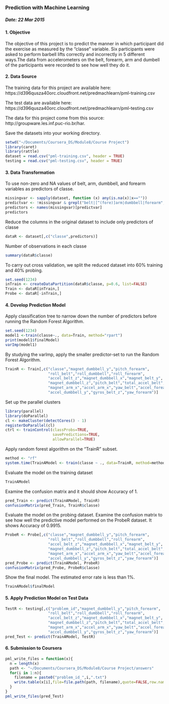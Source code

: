 
### Prediction with Machine Learning  

##### Date: 22 Mar 2015

#### 1. Objective
The objective of this project is to predict the manner in which participant did the exercise as measured by the "classe" variable. Six participants were asked to perform barbell lifts correctly and incorrectly in 5 different ways.The data from accelerometers on the belt, forearm, arm and dumbell of the participants were recorded to see how well they do it.

#### 2. Data Source
The training data for this project are available here: 
https://d396qusza40orc.cloudfront.net/predmachlearn/pml-training.csv

The test data are available here: 
https://d396qusza40orc.cloudfront.net/predmachlearn/pml-testing.csv

The data for this project come from this source: 
http://groupware.les.inf.puc-rio.br/har.

Save the datasets into your working directory.

```r
setwd("~/Documents/Coursera_DS/Module8/Course Project")
library(caret)
library(rattle)
dataset = read.csv("pml-training.csv", header = TRUE)
testing = read.csv("pml-testing.csv", header = TRUE)
```

#### 3. Data Transformation
To use non-zero and NA values of belt, arm, dumbbell, and forearm variables as predictors of classe.

```r
missingvar <- sapply(dataset, function (x) any(is.na(x)|x==""))
predictvar <- !missingvar & grepl("belt|[^(fore)]arm|dumbbell|forearm", names(missingvar))
predictors <- names(missingvar)[predictvar]
predictors
```

Reduce the columns in the original dataset to include only predictors of classe
```r
dataR <- dataset[,c("classe",predictors)]
```

Number of observations in each classe
```r
summary(dataR$classe)
```

To carry out cross validation, we split the reduced dataset into 60% training and 40% probing.
```r
set.seed(1234)
inTrain <- createDataPartition(dataR$classe, p=0.6, list=FALSE)
Train <- dataR[inTrain,]
Probe <- dataR[-inTrain,]
```

#### 4. Develop Prediction Model
Apply classification tree to narrow down the number of predictors before running the Random Forest Algorithm.

```r
set.seed(1234)
model1 <-train(classe~., data=Train, method="rpart")
print(model1$finalModel)
varImp(model1)
```

By studying the varImp, apply the smaller predictor-set to run the Random Forest Algorithm.

```r
TrainR <- Train[,c("classe","magnet_dumbbell_y","pitch_forearm",
                   "roll_belt","roll_dumbbell","roll_forearm",
                   "accel_belt_z","magnet_dumbbell_x","magnet_belt_y",
                   "magnet_dumbbell_z","pitch_belt","total_accel_belt",
                   "magnet_arm_x","accel_arm_x","yaw_belt","accel_forearm_x",
                   "accel_dumbbell_y","gyros_belt_z","yaw_forearm")]
```

Set up the parallel clusters

```r
library(parallel)
library(doParallel)
cl <- makeCluster(detectCores() - 1)
registerDoParallel(cl)
ctrl <- trainControl(classProbs=TRUE,
                     savePredictions=TRUE,
                     allowParallel=TRUE)
```

Apply random forest algorithm on the "TrainR" subset.

```r
method <- "rf"
system.time(TrainAModel <- train(classe ~ ., data=TrainR, method=method))
```

Evaluate the model on the training dataset

```r
TrainAModel
```

Examine the confusion matrix and it should show Accuracy of 1.

```r
pred_Train <- predict(TrainAModel, TrainR)
confusionMatrix(pred_Train, TrainR$classe)
```

Evaluate the model on the probing dataset. Examine the confusion matrix to see how well the predictive model performed on the ProbeR dataset. It shows Accuracy of 0.9915.

```r
ProbeR <- Probe[,c("classe","magnet_dumbbell_y","pitch_forearm",
                   "roll_belt","roll_dumbbell","roll_forearm",
                   "accel_belt_z","magnet_dumbbell_x","magnet_belt_y",
                   "magnet_dumbbell_z","pitch_belt","total_accel_belt",
                   "magnet_arm_x","accel_arm_x","yaw_belt","accel_forearm_x",
                   "accel_dumbbell_y","gyros_belt_z","yaw_forearm")]
pred_Probe <- predict(TrainAModel, ProbeR)
confusionMatrix(pred_Probe, ProbeR$classe)
```

Show the final model. The estimated error rate is less than 1%.

```r
TrainAModel$finalModel
```

#### 5. Apply Prediction Model on Test Data

```r
TestR <- testing[,c("problem_id","magnet_dumbbell_y","pitch_forearm",
                   "roll_belt","roll_dumbbell","roll_forearm",
                   "accel_belt_z","magnet_dumbbell_x","magnet_belt_y",
                   "magnet_dumbbell_z","pitch_belt","total_accel_belt",
                   "magnet_arm_x","accel_arm_x","yaw_belt","accel_forearm_x",
                   "accel_dumbbell_y","gyros_belt_z","yaw_forearm")]
pred_Test <- predict(TrainAModel, TestR)
```

#### 6. Submission to Coursera

```r
pml_write_files = function(x){
  n = length(x)
  path <- "~/Documents/Coursera_DS/Module8/Course Project/answers"
  for(i in 1:n){
    filename = paste0("problem_id_",i,".txt")
    write.table(x[i],file=file.path(path, filename),quote=FALSE,row.names=FALSE,col.names=FALSE)
  }
}
pml_write_files(pred_Test)
```


